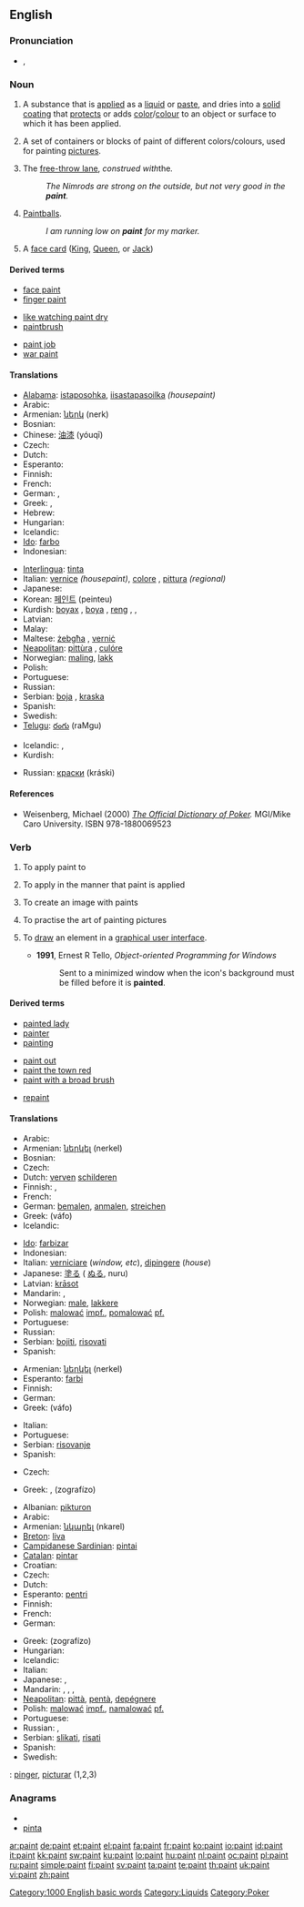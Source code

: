 ==English==
{{wikipedia}}

===Pronunciation===
* {{IPA|/peɪnt/}}, {{SAMPA|/peInt/}}
*: {{audio|en-us-paint.ogg|Audio (US)}}
*: {{rhymes|eɪnt}}

===Noun===
{{en-noun}}

# A substance that is [[apply|applied]] as a [[liquid]] or [[paste]], and dries into a [[solid]] [[coating]] that [[protect]]s or adds [[color]]/[[colour]] to an object or surface to which it has been applied.
# {{context|in plural}} A set of containers or blocks of paint of different colors/colours, used for painting [[picture]]s.
# {{context|basketball|slang}} The [[free-throw lane]], ''construed with ''the''.''
#: ''The Nimrods are strong on the outside, but not very good in the '''paint'''.''
# {{uncountable}} {{context|paintball|slang}} [[paintball|Paintball]]s.
#: ''I am running low on '''paint''' for my marker.''
# {{context|poker slang}} A [[face card]] ([[King]], [[Queen]], or [[Jack]])

====Derived terms====
{{rel-top3|Terms derived from the noun "paint"}}
* [[face paint]]
* [[finger paint]]
{{rel-mid3}}
* [[like watching paint dry]]
* [[paintbrush]]
{{rel-mid3}}
* [[paint job]]
* [[war paint]]
{{rel-bottom}}

====Translations====
{{trans-top|substance}}
* [[Alabama]]: [[istaposohka]], [[iisastapasoilka]] ''(housepaint)''
* Arabic: {{Arab|[[دهان]]}} {{IPAchar|(dihān)}} {{m}}
* Armenian: [[ներկ]] (nerk)
* Bosnian: {{t-|bs|farba|f}}
* Chinese: [[油漆]] (yóuqī)
* Czech: {{t+|cs|barva|f}}
* Dutch: {{t+|nl|verf|f}}
* Esperanto: {{t-|eo|farbo|xs=Esperanto}}
* Finnish: {{t+|fi|maali}}
* French: {{t+|fr|peinture|f}}
* German: {{t+|de|Farbe|f}}, {{t+|de|Lack|m}}
* Greek: {{t+|el|βαφή|f|sc=Grek}}, {{t+|el|χρώμα|n|sc=Grek}}
* Hebrew: {{he-translation|צבע|tséva}} {{m}}
* Hungarian: {{t+|hu|festék}}
* Icelandic: {{t+|is|málning|f}}
* [[Ido]]: [[farbo]]
* Indonesian: {{t-|id|cat|xs=Indonesian}}
{{trans-mid}}
* [[Interlingua]]: [[tinta]]
* Italian: [[vernice]] {{f}} ''(housepaint)'', [[colore]] {{m}}, [[pittura]] {{f}} ''(regional)''
* Japanese: {{t-|ja|ペンキ|tr=penki|sc=Jpan}}
* Korean: [[페인트]] (peinteu)
* Kurdish: [[boyax]] {{f}}, [[boya]] {{f}}, [[reng]] {{m}}, {{ku-Arab|[[بۆیه‌]]}}, {{ku-Arab|[[ره‌نگ]]}}
* Latvian: {{t-|lv|krāsa|f|xs=Latvian}}
* Malay: {{t+|ms|cat|xs=Malay}}
* Maltese: [[żebgħa]] {{f}}, [[verniċ]] {{f}}
* [[Neapolitan]]: [[pittùra]] {{f}}, [[culóre]] {{m}}
* Norwegian: [[maling]], [[lakk]]
* Polish: {{t-|pl|farba|f}}
* Portuguese: {{t+|pt|tinta|f}}
* Russian: {{t+|ru|краска|f|tr=kráska|sc=Cyrl}}
* Serbian: [[boja]] {{f}}, [[kraska]] {{f}}
* Spanish: {{t+|es|pintura|f}}
* Swedish: {{t+|sv|färg|c}}
* [[Telugu]]: [[రంగు]] (raMgu)
{{trans-bottom}}

{{trans-top|paints: set of containers or blocks of paints of different colours}}
* Icelandic: {{t+|is|málning|f}}, {{t+|is|litir|m|p}}
* Kurdish: {{ku-Arab|[[ره‌نگ]]}}
{{trans-mid}}
* Russian: [[краски]] (kráski) {{p}}
{{trans-bottom}}

====References====

* Weisenberg, Michael (2000) ''[http://www.poker1.com/mcu/pokerdictionary/mculib_dictionary_info.asp The Official Dictionary of Poker].''  MGI/Mike Caro University.  ISBN 978-1880069523

===Verb===
{{en-verb|paint}}

# {{transitive}} To apply paint to
# {{transitive}} To apply in the manner that paint is applied
# {{transitive}} To create an image with paints
# {{intransitive}} To practise the art of painting pictures
# {{transitive}} {{computing}} To [[draw]] an element in a [[graphical user interface]].
#* '''1991''', Ernest R Tello, ''Object-oriented Programming for Windows''
#*: Sent to a minimized window when the icon's background must be filled before it is '''painted'''.

====Derived terms====
{{rel-top3|Terms derived from the verb "paint"}}
* [[painted lady]]
* [[painter]]
* [[painting]]
{{rel-mid3}}
* [[paint out]]
* [[paint the town red]]
* [[paint with a broad brush]]
{{rel-mid3}}
* [[repaint]]
{{rel-bottom}}

====Translations====
{{trans-top|apply paint to}}
* Arabic: {{t|ar|لون|tr=lawwana|sc=Arab}}
* Armenian: [[ներկել]] (nerkel)
* Bosnian: {{t-|bs|farbati}}
* Czech: {{t-|cs|malovat}}
* Dutch: [[verven]] [[schilderen]]
* Finnish: {{t+|fi|maalata}}, {{t+|fi|sivellä}}
* French: {{t+|fr|peindre}}
* German: [[bemalen]], [[anmalen]], [[streichen]]
* Greek: {{t+|el|βάφω|sc=Grek}} (váfo)
* Icelandic: {{t+|is|mála}}
{{trans-mid}}
* [[Ido]]: [[farbizar]]
* Indonesian: {{t-|id|cat|alt=mencat|xs=Indonesian}}
* Italian: [[verniciare]] (''window, etc''), [[dipingere]] (''house'')
* Japanese: [[塗る]] ( [[ぬる]], nuru)
* Latvian: [[krāsot]]
* Mandarin: {{t|zh|油漆|tr=yóuqī|sc=Hani}},  {{t|zh|漆|tr=qī|sc=Hani}}
* Norwegian: [[male]], [[lakkere]]
* Polish: [[malować]] [[impf.]], [[pomalować]] [[pf.]]
* Portuguese: {{t+|pt|pintar}}
* Russian: {{t+|ru|красить|tr=krásit'|sc=Cyrl}}
* Serbian: [[bojiti]], [[risovati]]
* Spanish: {{t-|es|pintar}}
{{trans-bottom}}

{{trans-top|apply in the manner of paint}}
* Armenian: [[ներկել]] (nerkel)
* Esperanto: [[farbi]]
* Finnish: {{t+|fi|sivellä}}
* German: {{t+|de|streichen}}
* Greek: {{t+|el|βάφω|sc=Grek}} (váfo)
{{trans-mid}}
* Italian: {{t-|it|verniciare}}
* Portuguese: {{t+|pt|pintar}}
* Serbian: [[risovanje]]
* Spanish: {{t-|es|pintar}}
{{trans-bottom}}

{{trans-top|create an image}}
* Czech: {{t-|cs|malovat}}
{{trans-mid}}
* Greek: {{t+|el|απεικονίζω|sc=Grek}}, {{t+|el|ζωγραφίζω|sc=Grek}} (zografízo)
{{trans-bottom}}

{{trans-top|practise the art of painting pictures}}
* Albanian: [[pikturon]]
* Arabic: {{t|ar|لون|tr=lawwana|sc=Arab}}
* Armenian: [[նկարել]] (nkarel)
* [[Breton]]: [[liva]]
* [[Campidanese Sardinian]]: [[pintai]]
* [[Catalan]]: [[pintar]]
* Croatian: {{t+|hr|slikati}}
* Czech: {{t-|cs|malovat}}
* Dutch: {{t+|nl|schilderen}}
* Esperanto: [[pentri]]
* Finnish: {{t+|fi|maalata}}
* French: {{t+|fr|peindre}}
* German: {{t+|de|malen}}
{{trans-mid}}
* Greek: {{t+|el|ζωγραφίζω|sc=Grek}} (zografízo)
* Hungarian: {{t+|hu|fest}}
* Icelandic: {{t+|is|mála}}
* Italian: {{t+|it|dipingere}}
* Japanese: {{t|ja|画く|tr=kaku|sc=Jpan}},  {{t|ja|描く|tr=kaku|sc=Jpan}}
* Mandarin: {{t|zh|畫|sc=Hani}},  {{t|zh|画|tr=huà|sc=Hani}},  {{t|zh|繪畫|sc=Hani}},  {{t|zh|绘画|tr=huìhuà|sc=Hani}}
* [[Neapolitan]]: [[pittà]], [[pentà]], [[depégnere]]
* Polish: [[malować]] [[impf.]], [[namalować]] [[pf.]]
* Portuguese: {{t+|pt|pintar}}
* Russian: {{t+|ru|рисовать|tr=risovát'|sc=Cyrl}},  {{t|ru|писать|tr=pisát'|sc=Cyrl}}
* Serbian: [[slikati]], [[risati]]
* Spanish: {{t-|es|pintar}}
* Swedish: {{t+|sv|måla}}
{{trans-bottom}}

{{checktrans-top}}
{{ttbc|Interlingua}}: [[pinger]], [[picturar]] (1,2,3)
{{trans-mid}}
{{trans-bottom}}

===Anagrams===
* {{alphagram|ainpt}}
* [[pinta]]

[[Category:1000 English basic words]]
[[Category:Liquids]]
[[Category:Poker]]

[[ar:paint]]
[[de:paint]]
[[et:paint]]
[[el:paint]]
[[fa:paint]]
[[fr:paint]]
[[ko:paint]]
[[io:paint]]
[[id:paint]]
[[it:paint]]
[[kk:paint]]
[[sw:paint]]
[[ku:paint]]
[[lo:paint]]
[[hu:paint]]
[[nl:paint]]
[[oc:paint]]
[[pl:paint]]
[[ru:paint]]
[[simple:paint]]
[[fi:paint]]
[[sv:paint]]
[[ta:paint]]
[[te:paint]]
[[th:paint]]
[[uk:paint]]
[[vi:paint]]
[[zh:paint]]